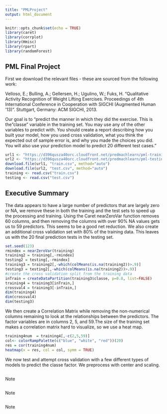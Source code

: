 ```yaml
---
title: "PMLProject"
output: html_document
---
```


```r
knitr::opts_chunk$set(echo = TRUE)
library(caret)
library(corrplot)
library(Hmisc)
library(rpart)
library(randomForest)
```

## PML Final Project

First we download the relevant files - these are sourced from the following work:

Velloso, E.; Bulling, A.; Gellersen, H.; Ugulino, W.; Fuks, H. “Qualitative Activity Recognition of Weight Lifting Exercises. Proceedings of 4th International Conference in Cooperation with SIGCHI (Augmented Human ’13)”. Stuttgart, Germany: ACM SIGCHI, 2013.

Our goal is to "predict the manner in which they did the exercise. This is the "classe" variable in the training set. You may use any of the other variables to predict with. You should create a report describing how you built your model, how you used cross validation, what you think the expected out of sample error is, and why you made the choices you did. You will also use your prediction model to predict 20 different test cases."

```r
url1 <- "https://d396qusza40orc.cloudfront.net/predmachlearn/pml-training.csv"
url2 <- "https://d396qusza40orc.cloudfront.net/predmachlearn/pml-testing.csv"
download.file(url1, "train.csv", method="auto")
download.file(url2, "test.csv", method="auto")
training <- read.csv("train.csv")
testing <- read.csv("test.csv")
```

## Executive Summary

The data appears to have a large number of predictors that are largely zero or NA, we remove these in both the training and the test sets to speed up the processing and training. Using the Caret nearZeroVar function removes 60 columns, and then removing the columns with over 90% NA values gets us to 59 predictors. This seems to be a good net reduction. We also create an additional cross validation set with 80% of the training data. This leaves us with the 20 final prediction tests in the testing set.

```r
set.seed(123)
rmindex = nearZeroVar(training)
training2 = training[,-rmindex]
testing2 = testing[,-rmindex]
training3 = training2[,-which(colMeans(is.na(training2))>.9)]
testing3 = testing2[,-which(colMeans(is.na(training2))>.9)]
#create the cross validation split from the training data
inTrain = createDataPartition(training3$classe, p=0.8, list=FALSE)
training4 = training3[inTrain,]
crossval4 = training3[-inTrain,]
dim(training4)
dim(crossval4)
dim(testing3)
```

We then create a Correlation Matrix while removing the non-numerical columns remaining to look at the relationships between the predictors. The factor variables are in columns 2, 5, and 59.The size of the training set makes a correlation matrix hard to visualize, so we use a heat map.

```r
training4num  = training4[,-c(2,5,59)]
col<- colorRampPalette(c("blue", "white", "red"))(20)
res = cor(training4num)
heatmap(x = res, col = col, symm = TRUE)
```

We now test and attempt cross validation with a few different types of models to predict the classe factor. We preprocess with center and scaling.

```r


```

Note

```r


```

Note

```r


```

Note



